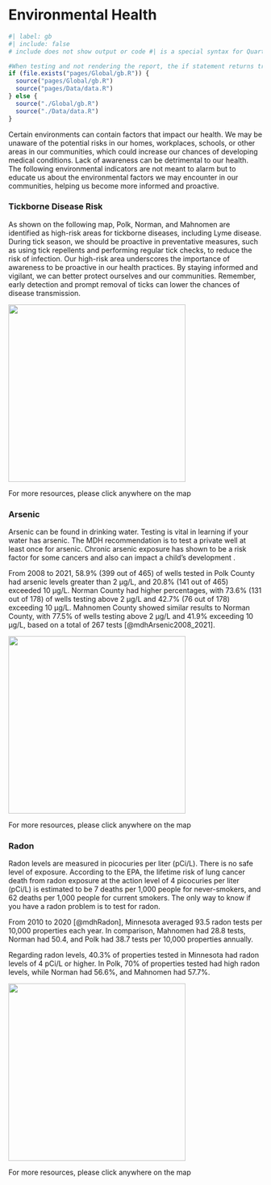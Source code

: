 # Environmental Health

```r
#| label: gb
#| include: false
# include does not show output or code #| is a special syntax for Quarto 

#When testing and not rendering the report, the if statement returns true but when rendering as the report, the else executes
if (file.exists("pages/Global/gb.R")) {
  source("pages/Global/gb.R")
  source("pages/Data/data.R")
} else {
  source("./Global/gb.R")
  source("./Data/data.R")
}
```

Certain environments can contain factors that impact our health. We may be unaware of the potential risks in our homes, workplaces, schools, or other areas in our communities, which could increase our chances of developing medical conditions. Lack of awareness can be detrimental to our health. The following environmental indicators are not meant to alarm but to educate us about the environmental factors we may encounter in our communities, helping us become more informed and proactive.

### Tickborne Disease Risk

As shown on the following map, Polk, Norman, and Mahnomen are identified as high-risk areas for tickborne diseases, including Lyme disease. During tick season, we should be proactive in preventative measures, such as using tick repellents and performing regular tick checks, to reduce the risk of infection. Our high-risk area underscores the importance of awareness to be proactive in our health practices. By staying informed and vigilant, we can better protect ourselves and our communities. Remember, early detection and prompt removal of ticks can lower the chances of disease transmission.

::: {#fig-tickborneRisk}
[![](Attachments/popEnvironmentalHealth/mnMap_countyTickBorneRisk.png){fig-align="center" width="351"}](https://www.health.state.mn.us/diseases/lyme/highrisk.html)

For more resources, please click anywhere on the map
:::

### Arsenic

Arsenic can be found in drinking water. Testing is vital in learning if your water has arsenic. The MDH recommendation is to test a private well at least once for arsenic. Chronic arsenic exposure has shown to be a risk factor for some cancers and also can impact a child's development .

From 2008 to 2021, 58.9% (399 out of 465) of wells tested in Polk County had arsenic levels greater than 2 µg/L, and 20.8% (141 out of 465) exceeded 10 µg/L. Norman County had higher percentages, with 73.6% (131 out of 178) of wells testing above 2 µg/L and 42.7% (76 out of 178) exceeding 10 µg/L. Mahnomen County showed similar results to Norman County, with 77.5% of wells testing above 2 µg/L and 41.9% exceeding 10 µg/L, based on a total of 267 tests [@mdhArsenic2008_2021].

::: {#fig-privateWellsAs}
[![](Attachments/popEnvironmentalHealth/mnMap_countyAs10ugLDML.png){fig-align="center" width="351"}](https://mndatamaps.web.health.state.mn.us/interactive/wells.html)

For more resources, please click anywhere on the map
:::

### Radon

Radon levels are measured in picocuries per liter (pCi/L). There is no safe level of exposure. According to the EPA, the lifetime risk of lung cancer death from radon exposure at the action level of 4 picocuries per liter (pCi/L) is estimated to be 7 deaths per 1,000 people for never-smokers, and 62 deaths per 1,000 people for current smokers. The only way to know if you have a radon problem is to test for radon.

From 2010 to 2020 [@mdhRadon], Minnesota averaged 93.5 radon tests per 10,000 properties each year. In comparison, Mahnomen had 28.8 tests, Norman had 50.4, and Polk had 38.7 tests per 10,000 properties annually.

Regarding radon levels, 40.3% of properties tested in Minnesota had radon levels of 4 pCi/L or higher. In Polk, 70% of properties tested had high radon levels, while Norman had 56.6%, and Mahnomen had 57.7%.

::: {#fig-radon}
[![](Attachments/popEnvironmentalHealth/mnMap_countyRn4pCiL.png){fig-align="center" width="351"}](https://mndatamaps.web.health.state.mn.us/interactive/radon.html)

For more resources, please click anywhere on the map
:::
